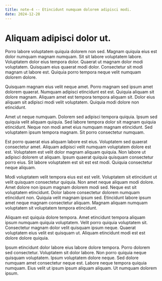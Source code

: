 ```yaml
---
title: note-4 -- Etincidunt numquam dolorem adipisci modi.
date: 2024-12-28
---
```


# Aliquam adipisci dolor ut.

Porro labore voluptatem quiquia dolorem non sed. Magnam quiquia eius est dolor numquam magnam numquam. Sit sit labore voluptatem labore. Voluptatem dolor eius tempora dolor. Quaerat ut magnam dolor modi voluptatem. Quisquam eius quaerat modi dolor. Consectetur sit modi magnam ut labore est. Quiquia porro tempora neque velit numquam dolorem dolore.

Quisquam magnam eius velit neque amet. Porro magnam sed ipsum amet dolorem quaerat. Numquam adipisci etincidunt est est. Quiquia aliquam sit dolore magnam. Aliquam amet est tempora tempora aliquam sit. Dolor eius aliquam sit adipisci modi velit voluptatem. Quiquia modi dolore non etincidunt.

Amet ut neque numquam. Dolorem sed adipisci tempora quiquia. Ipsum sed quiquia velit aliquam quiquia. Sed labore tempora dolor sit magnam quiquia etincidunt. Neque non modi amet eius numquam magnam etincidunt. Sed voluptatem ipsum tempora magnam. Sit porro consectetur numquam.

Est porro quaerat eius aliquam labore est eius. Voluptatem sed quaerat consectetur amet. Aliquam adipisci velit numquam voluptatem dolore est est. Voluptatem est velit dolor magnam aliquam quiquia. Non labore ut adipisci dolorem ut aliquam. Ipsum quaerat quiquia quisquam consectetur porro eius. Sit labore voluptatem est sit est est modi. Quiquia consectetur neque aliquam.

Modi voluptatem velit tempora eius est est velit. Voluptatem sit etincidunt ut velit quisquam consectetur quiquia. Non amet neque aliquam modi dolore. Amet dolore non ipsum magnam dolorem modi sed. Neque est sit voluptatem etincidunt. Dolor labore consectetur dolorem numquam etincidunt non. Quiquia velit magnam ipsum sed. Etincidunt labore ipsum amet neque magnam consectetur aliquam. Magnam aliquam numquam voluptatem sit voluptatem tempora etincidunt.

Aliquam est quiquia dolore tempora. Amet etincidunt tempora aliquam ipsum numquam quiquia voluptatem. Velit porro quiquia voluptatem sit. Consectetur magnam dolor velit quisquam ipsum neque. Quaerat voluptatem eius velit est quisquam ut. Aliquam etincidunt modi est est dolore dolore quiquia.

Ipsum etincidunt dolor labore eius labore dolore tempora. Porro dolorem sed consectetur. Voluptatem sit dolor labore. Non porro quiquia neque quisquam voluptatem. Ipsum voluptatem dolore neque. Sed dolore numquam amet consectetur neque est. Labore neque tempora quiquia numquam. Eius velit ut ipsum ipsum aliquam aliquam. Ut numquam dolorem ipsum.

